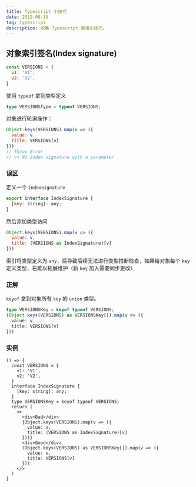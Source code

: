 ```yaml
---
title: Typescript 小技巧
date: 2019-08-19
tag: Typescript
description: 收集 Typescript 使用小技巧。
---
```


## 对象索引签名(Index signature)
```js
const VERSIONS = {
  v1: 'V1',
  v2: 'V2',
}
```
使用 `typeof` 拿到类型定义
```Typescript
type VERSIONSType = typeof VERSIONS;
```
对象进行轮询操作：
```js
Object.keys(VERSIONS).map(v => ({
  value: v,
  title: VERSIONS[v]
}))
// Throw Error
// => No index signature with a parameter
```
### 误区
定义一个 `indexSignature`
```js
export interface IndexSignature {
  [key: string]: any;
}
```
然后添加类型访问
```js
Object.keys(VERSIONS).map(v => ({
  value: v,
  title: (VERSIONS as IndexSignature)[v]
}))
```
索引将类型定义为 `any`，后导致后续无法进行类型推断检查，如果给对象每个 `key` 定义类型，右难以拓展维护（新 `key` 加入需要同步更改）
### 正解
`keyof` 拿到对象所有 `key` 的 `union` 类型。
```Typescript
type VERSIONSKey = keyof typeof VERSIONS;
(Object.keys(VERSIONS) as VERSIONSKey[]).map(v => ({
  value: v,
  title: VERSIONS[v]
}))
```

### 实例
```tsx
() => {
  const VERSIONS = {
    v1: 'V1',
    v2: 'V2',
  }
  interface IndexSignature {
    [key: string]: any;
  }
  type VERSIONSKey = keyof typeof VERSIONS;
  return (
    <>
      <div>Bad</div>
      {Object.keys(VERSIONS).map(v => ({
        value: v,
        title: (VERSIONS as IndexSignature)[v]
      }))}
      <div>Good</div>
      (Object.keys(VERSIONS) as VERSIONSKey[]).map(v => ({
        value: v,
        title: VERSIONS[v]
      }))
    </>
  )
}
```